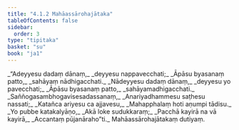 ```yaml
---
title: "4.1.2 Mahāassārohajātaka"
tableOfContents: false
sidebar:
  order: 3
type: "tipitaka"
basket: "su"
book: "ja1"
---
```



<DynamicBreadcrumb />

<Division number="5" book="ja1">

<Paragraph number="888" type="verses" book="ja1">
_“Adeyyesu dadaṃ dānaṃ,_  
_deyyesu nappavecchati;_  
_Āpāsu byasanaṃ patto,_  
_sahāyaṃ nādhigacchati._  

</Paragraph>

</Division>
<Division number="6" book="ja1">

<Paragraph number="889" type="verses" book="ja1">
_Nādeyyesu dadaṃ dānaṃ,_  
_deyyesu yo pavecchati;_  
_Āpāsu byasanaṃ patto,_  
_sahāyamadhigacchati._  

</Paragraph>

</Division>
<Division number="7" book="ja1">

<Paragraph number="890" type="verses" book="ja1">
_Saññogasambhogavisesadassanaṃ,_  
_Anariyadhammesu saṭhesu nassati;_  
_Katañca ariyesu ca ajjavesu,_  
_Mahapphalaṃ hoti aṇumpi tādisu._  

</Paragraph>

</Division>
<Division number="8" book="ja1">

<Paragraph number="891" type="verses" book="ja1">
_Yo pubbe katakalyāṇo,_  
_Akā loke sudukkaraṃ;_  
_Pacchā kayirā na vā kayirā,_  
_Accantaṃ pūjanāraho”ti._  


</Paragraph>
</Division>

<Paragraph number="892" type="center" book="ja1">
Mahāassārohajātakaṃ dutiyaṃ.
</Paragraph>